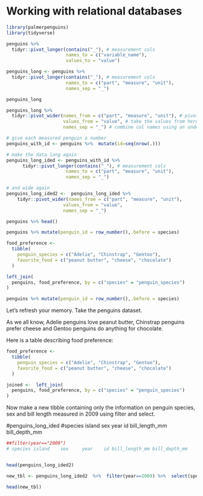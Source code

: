 #  Working with relational databases

```r
library(palmerpenguins)
library(tidyverse)

penguins %>% 
  tidyr::pivot_longer(contains("_"), # measurement cols
                      names_to = c("variable_name"), 
                      values_to = "value")
```

```r
penguins_long <- penguins %>% 
  tidyr::pivot_longer(contains("_"), # measurement cols
                      names_to = c("part", "measure", "unit"), 
                      names_sep = "_")

penguins_long
```


```r
penguins_long %>% 
  tidyr::pivot_wider(names_from = c("part", "measure", "unit"), # pivot these columns
                     values_from = "value", # take the values from here
                     names_sep = "_") # combine col names using an underscore
```


```r
# give each measured penguin a number
penguins_with_id <- penguins %>%  mutate(id=seq(nrow(.)))

# make the data long again
penguins_long_ided <- penguins_with_id %>% 
      tidyr::pivot_longer(contains("_"), # measurement cols
                      names_to = c("part", "measure", "unit"), 
                      names_sep = "_")

# and wide again
penguins_long_ided2 <-  penguins_long_ided %>% 
    tidyr::pivot_wider(names_from = c("part", "measure", "unit"), 
                     values_from = "value", 
                     names_sep = "_") 
```





```r
penguins %>% head()
```


```r
penguins %>% mutate(penguin_id = row_number(),.before = species)
```


```r
food_preference <-
  tibble(
    penguin_species = c("Adelie", "Chinstrap", "Gentoo"),
    favorite_food = c("peanut butter", "cheese", "chocolate")
  )
```

```r
left_join(
  penguins, food_preference, by = c("species" = "penguin_species")
)
```

```r
penguins %>% mutate(penguin_id = row_number(),.before = species)
```


<div class= "gray">

Let’s refresh your memory. Take the penguins dataset.

As we all know, Adelie penguins love peanut butter, Chinstrap penguins prefer cheese and Gentoo penguins do anything for chocolate.

Here is a table describing food preference:

</div>


```r
food_preference <-
  tibble(
    penguin_species = c("Adelie", "Chinstrap", "Gentoo"),
    favorite_food = c("peanut butter", "cheese", "chocolate")
  )
```


```r
joined <-  left_join(
  penguins, food_preference, by = c("species" = "penguin_species")
)
```

<div class= "gray">

Now make a new tibble containing only the information on penguin species, sex and bill length measured in 2009 using filter and select.
</div>
#penguins_long_ided
#species island    sex     year    id bill_length_mm bill_depth_mm


```r

##filter(year=="2009")
# species island    sex     year    id bill_length_mm bill_depth_mm


head(penguins_long_ided2)  

new_tbl <- penguins_long_ided2  %>%  filter(year==2009) %>%  select(species,sex,bill_length_mm)

head(new_tbl)
```

